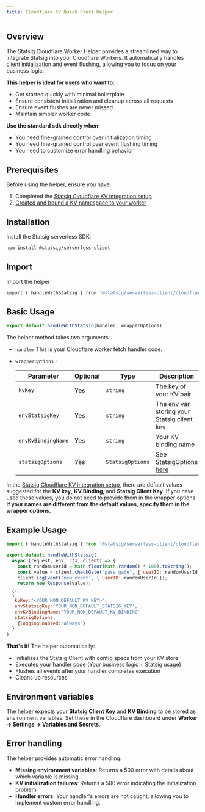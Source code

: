 ```yaml
---
title: Cloudflare KV Quick Start Helper
---
```


## Overview 
The Statsig Cloudflare Worker Helper provides a streamlined way to integrate Statsig into your Cloudflare Workers. It automatically handles client initialization and event flushing, allowing you to focus on your business logic.

**This helper is ideal for users who want to:**

- Get started quickly with minimal boilerplate
- Ensure consistent initialization and cleanup across all requests
- Ensure event flushes are never missed
- Maintain simpler worker code

**Use the standard sdk directly when:**

- You need fine-grained control over initialization timing
- You need fine-grained control over event flushing timing
- You need to customize error handling behavior 

## Prerequisites

Before using the helper, ensure you have:
1. Completed the [Statsig Cloudflare KV integration setup](https://docs.statsig.com/integrations/cloudflare#configure-integration)
2. [Created and bound a KV namespace to your worker](https://docs.statsig.com/integrations/cloudflare#add-the-statsig-sdk-to-your-worker)

## Installation

Install the Statsig serverless SDK:

```bash
npm install @statsig/serverless-client
```

## Import

Import the helper
```bash
import { handleWithStatsig } from '@statsig/serverless-client/cloudflare-wrapper';
```

## Basic Usage

```javascript
export default handleWithStatsig(handler, wrapperOptions)
```
The helper method takes two arguments:
- `handler` This is your Cloudflare worker fetch handler code. 
- `wrapperOptions` :

    | Parameter | Optional | Type | Description | Default |
    |-----------|----------|------|-------------|---------|
    | `kvKey` | Yes | `string` | The key of your KV pair | STATSIG_SPECS |
    | `envStatsigKey` | Yes | `string` | The env var storing your Statsig client key | STATSIG_KEY |
    | `envKvBindingName` | Yes | `string` | Your KV binding name | STATSIG_KV |
    | `statsigOptions` | Yes | `StatsigOptions` | See StatsigOptions [here](https://docs.statsig.com/client/javascript-sdk#statsig-options) | None|


In the [Statsig Cloudflare KV integration setup](https://docs.statsig.com/integrations/cloudflare#configure-integration), there are default values suggested for the **KV key**, **KV Binding**, and **Statsig Client Key**. If you have used these values, you do not need to provide them in the wrapper options. **If your names are different from the default values, specify them in the wrapper options.**

## Example Usage

```javascript
import { handleWithStatsig } from '@statsig/serverless-client/cloudflare-wrapper';

export default handleWithStatsig(
  async (request, env, ctx, client) => {
    const randomUserId = Math.floor(Math.random() * 100).toString();
    const value = client.checkGate("pass_gate", { userID: randomUserId });
    client.logEvent('new_event', { userID: randomUserId });
    return new Response(value);
  },
  {
   kvKey:"<YOUR_NON_DEFAULT_KV_KEY>",
   envStatsigKey:'YOUR_NON_DEFAULT_STATSIG_KEY', 
   envKvBindingName:'YOUR_NON_DEFAULT_KV_BINDING'
   statsigOptions:
    {loggingEnabled:'always'}
  }
)
```

**That's it!** The helper automatically:

- Initializes the Statsig Client with config specs from your KV store
- Executes your handler code (Your business logic + Statsig usage)
- Flushes all events after your handler completes execution
- Cleans up resources

## Environment variables

The helper expects your **Statsig Client Key** and **KV Binding** to be stored as environment variables. Set these in the Cloudflare dashboard under **Worker → Settings → Variables and Secrets**.

## Error handling

The helper provides automatic error handling:

- **Missing environment variables**: Returns a 500 error with details about which variable is missing
- **KV initialization failures**: Returns a 500 error indicating the initialization problem
- **Handler errors**: Your handler's errors are not caught, allowing you to implement custom error handling.